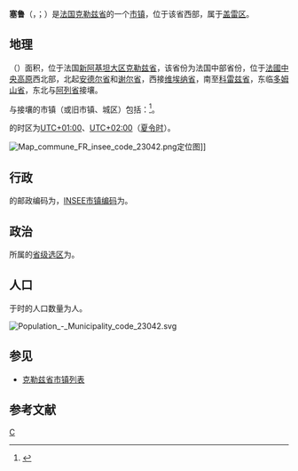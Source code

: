 {{noteTA|G1=法国地名}}
{{Infobox French commune}}
'''塞鲁'''（{{lang-fr|Ceyroux}}，{{IPA-fr|sɛʁu}}；{{lang-oc|Ceirom}}）是[[法国|法国]][[克勒兹省|克勒兹省]]的一个[[市镇_(法国)|市镇]]，位于该省西部，属于[[盖雷区|盖雷区]]。

== 地理 ==
{{PAGENAMEBASE}}（{{wikidata|property|linked|P625}}）面积{{wikidata|properties|P2046}}，位于法国[[新阿基坦大区|新阿基坦大区]][[克勒兹省|克勒兹省]]，该省份为法国中部省份，位于[[法國中央高原|法國中央高原]]西北部，北起[[安德尔省|安德尔省]]和[[谢尔省|谢尔省]]，西接[[维埃纳省|维埃纳省]]，南至[[科雷兹省|科雷兹省]]，东临[[多姆山省|多姆山省]]，东北与[[阿列省|阿列省]]接壤。

与{{PAGENAMEBASE}}接壤的市镇（或旧市镇、城区）包括：{{Wikidata|properties|linked|P47}}<ref name="geo">{{Cite web|url=https://www.geoportail.gouv.fr/carte|title=Carte|accessdate=2020-03-22|author=Géoportail|language=fr|publisher=Géoportail|archive-date=2017-01-29|archive-url=https://web.archive.org/web/20170129154129/https://www.geoportail.gouv.fr/carte/|dead-url=no}}</ref>。

{{PAGENAMEBASE}}的时区为[[UTC+01:00|UTC+01:00]]、[[UTC+02:00|UTC+02:00]]（[[夏时制|夏令时]]）。

[[File:Map_commune_FR_insee_code_23042.png|thumb]]定位图]]{{Clear|left}}
== 行政 ==
{{PAGENAMEBASE}}的邮政编码为{{wikidata|properties|P281}}，[[法国国家统计与经济研究所|INSEE市镇编码]]为{{wikidata|properties|P374}}。

== 政治 ==
{{PAGENAMEBASE}}所属的[[縣_(法國)|省级选区]]为{{WikidataLink|{{wikidata|properties|raw|best||P7938}}}}。

== 人口 ==
{{PAGENAMEBASE}}于{{wikidata|qualifier|P1082|P585}}时的人口数量为{{wikidata|property|raw|P1082}}人。

[[File:Population_-_Municipality_code_23042.svg|thumb]]{{Clear|left}}
== 参见 ==
* [[克勒兹省市镇列表|克勒兹省市镇列表]]

== 参考文献 ==
{{reflist}}

{{克勒茲省市鎮}}
[[Category:克勒兹省市镇|C]]